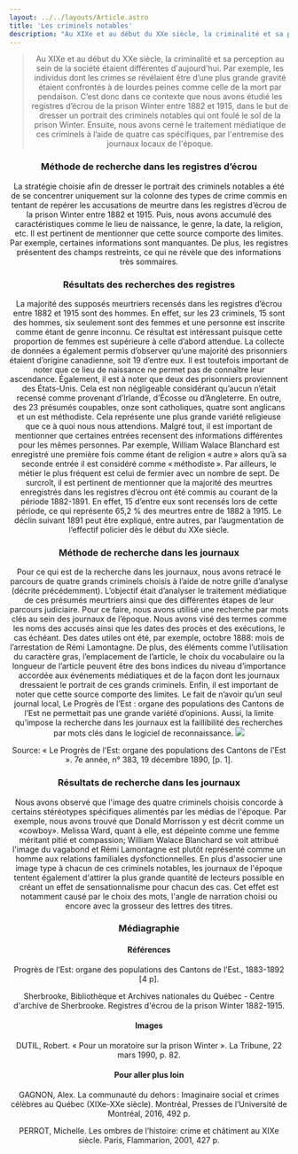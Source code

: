 ```yaml
---
layout: ../../layouts/Article.astro
title: 'Les criminels notables'
description: "Au XIXe et au début du XXe siècle, la criminalité et sa perception au sein de la société étaient différentes d'aujourd'hui. Par exemple, les individus dont les crimes se révélaient être d’une plus grande gravité étaient confrontés à de lourdes peines comme celle de la mort par pendaison."
---
```


<Header titre="Les criminels notables" image="/assets/img/IMG_2302.jpg"/>

<Text>
  <blockquote>
    Au XIXe et au début du XXe siècle, la criminalité et sa perception au sein de la société étaient différentes d'aujourd'hui. Par exemple, les individus dont les crimes se révélaient être d’une plus grande gravité étaient confrontés à de lourdes peines comme celle de la mort par pendaison. C’est donc dans ce contexte que nous avons étudié les registres d’écrou de la prison Winter entre 1882 et 1915, dans le but de dresser un portrait des criminels notables qui ont foulé le sol de la prison Winter. Ensuite, nous avons cerné le traitement médiatique de ces criminels à l’aide de quatre cas spécifiques, par l'entremise des journaux locaux de l'époque.
  </blockquote>
</Text>
<Text>
  <h3>Méthode de recherche dans les registres d’écrou</h3>
La stratégie choisie afin de dresser le portrait des criminels notables a été de se concentrer uniquement sur la colonne des types de crime commis en tentant de repérer les accusations de meurtre dans les registres d’écrou de la prison Winter entre 1882 et 1915. Puis, nous avons accumulé des caractéristiques comme le lieu de naissance, le genre, la date, la religion, etc. Il est pertinent de mentionner que cette source comporte des limites. Par exemple, certaines informations sont manquantes. De plus, les registres présentent des champs restreints, ce qui ne révèle que des informations très sommaires.
</Text>
<Text>
  <h3>Résultats des recherches des registres</h3>
La majorité des supposés meurtriers recensés dans les registres d’écrou entre 1882 et 1915 sont des hommes. En effet, sur les 23 criminels, 15 sont des hommes, six seulement sont des femmes et une personne est inscrite comme étant de genre inconnu. Ce résultat est intéressant puisque cette proportion de femmes est supérieure à celle d’abord attendue. La collecte de données a également permis d’observer qu’une majorité des prisonniers étaient d’origine canadienne, soit 19 d’entre eux. Il est toutefois important de noter que ce lieu de naissance ne permet pas de connaître leur ascendance. Également, il est à noter que deux des prisonniers proviennent des États-Unis. Cela est non négligeable considérant qu’aucun n’était recensé comme provenant d’Irlande, d’Écosse ou d’Angleterre. En outre, des 23 présumés coupables, onze sont catholiques, quatre sont anglicans et un est méthodiste. Cela représente une plus grande variété religieuse que ce à quoi nous nous attendions. Malgré tout, il est important de mentionner que certaines entrées recensent des informations différentes pour les mêmes personnes. Par exemple, William Walace Blanchard est enregistré une première fois comme étant de religion « autre » alors qu’à sa seconde entrée il est considéré comme « méthodiste ». Par ailleurs, le métier le plus fréquent est celui de fermier avec un nombre de sept. De surcroît, il est pertinent de mentionner que la majorité des meurtres enregistrés dans les registres d’écrou ont été commis au courant de la période 1882-1891. En effet, 15 d’entre eux sont recensés lors de cette période, ce qui représente 65,2 % des meurtres entre de 1882 à 1915. Le déclin suivant 1891 peut être expliqué, entre autres, par l’augmentation de l’effectif policier dès le début du XXe siècle.
</Text>
<div class="flourish-embed" data-src="story/515073">
  <script src="https://public.flourish.studio/resources/embed.js"></script>
</div>
<Text>
  <h3>Méthode de recherche dans les journaux</h3>
Pour ce qui est de la recherche dans les journaux, nous avons retracé le parcours de quatre grands criminels choisis à l’aide de notre grille d’analyse (décrite précédemment). L’objectif était d’analyser le traitement médiatique de ces présumés meurtriers ainsi que des différentes étapes de leur parcours judiciaire. Pour ce faire, nous avons utilisé une recherche par mots clés au sein des journaux de l’époque. Nous avons visé des termes comme les noms des accusés ainsi que les dates des procès et des exécutions, le cas échéant. Des dates utiles ont été, par exemple, octobre 1888: mois de l’arrestation de Rémi Lamontagne. De plus, des éléments comme l’utilisation du caractère gras, l’emplacement de l’article, le choix du vocabulaire ou la longueur de l’article peuvent être des bons indices du niveau d’importance accordée aux événements médiatiques et de la façon dont les journaux dressaient le portrait de ces grands criminels. Enfin, il est important de noter que cette source comporte des limites. Le fait de n’avoir qu’un seul journal local, Le Progrès de l’Est : organe des populations des Cantons de l’Est ne permettait pas une grande variété d’opinions. Aussi, la limite qu’impose la recherche dans les journaux est la faillibilité des recherches par mots clés dans le logiciel de reconnaissance.

<img src="/assets/img/IMG_2301.jpg"/>
<p class="px-20 text-center text-gray-700 text-xs">Source: « Le Progrès de l'Est: organe des populations des Cantons de l'Est ». 7e année, n° 383, 19 décembre 1890, [p. 1].</p>
</Text>

<Text>
  <h3>Résultats de recherche dans les journaux</h3>
Nous avons observé que l'image des quatre criminels choisis concorde à certains stéréotypes spécifiques alimentés par les médias de l'époque. Par exemple, nous avons trouvé que Donald Morrisson y est décrit comme un «cowboy». Melissa Ward, quant à elle, est dépeinte comme une femme méritant pitié et compassion; William Walace Blanchard se voit attribué l'image du vagabond et Rémi Lamontagne est plutôt représenté comme un homme aux relations familiales dysfonctionnelles. En plus d'associer une image type à chacun de ces criminels notables, les journaux de l'époque tentent également d'attirer la plus grande quantité de lecteurs possible en créant un effet de sensationnalisme pour chacun des cas. Cet effet est notamment causé par le choix des mots, l'angle de narration choisi ou encore avec la grosseur des lettres des titres.
</Text>
<Chapitres 
  description=""
  chapitres={
    [
      {label: "Criminels notables - Présentation", url: "/2020/criminels-notables-1", current: true},
      {label: "Donald Morrison", url: "/2020/criminels-notables-2"},
      {label: "Mélissa Lothrop", url: "/2020/criminels-notables-3"},
      {label: "William W. Blanchard", url: "/2020/criminels-notables-4"},
      {label: "Rémi Lamontagne", url: "/2020/criminels-notables-5"},
    ]
  }
/>

<div class="p-10 lg:p-24 py-5 lg:py-12 text-sm bg-gray-400">
  <h3>Médiagraphie</h3>
<h4>Références</h4>
Progrès de l’Est: organe des populations des Cantons de l’Est., 1883-1892 [4 p].

Sherbrooke, Bibliothèque et Archives nationales du Québec - Centre d'archive de Sherbrooke. Registres d'écrou de la prison Winter 1882-1915.

<h4>Images</h4>
 DUTIL, Robert. « Pour un moratoire sur la prison Winter ». La Tribune, 22 mars 1990, p. 82.

<h4>Pour aller plus loin</h4>
GAGNON, Alex. La communauté du dehors : Imaginaire social et crimes célèbres au Québec (XIXe-XXe siècle). Montréal, Presses de l’Université de Montréal, 2016, 492 p.

PERROT, Michelle. Les ombres de l’histoire: crime et châtiment au XIXe siècle. Paris, Flammarion, 2001, 427 p.

</div>